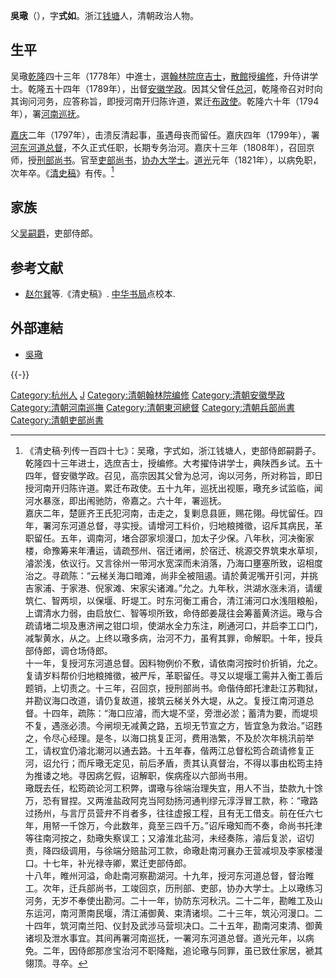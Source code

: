 '''吳璥'''（{{bd|1747年||1822年|catIdx=W吳}}），字'''式如'''。浙江[[钱塘县|钱塘]]人，清朝政治人物。

==生平==
吴璥[[乾隆|乾隆]]四十三年（1778年）中進士，選[[翰林院|翰林院]][[庶吉士|庶吉士]]，[[散館|散館]]授[[编修|编修]]，升侍讲学士。乾隆五十四年（1789年），出督[[安徽|安徽]][[学政|学政]]。因其父曾任[[总河|总河]]，乾隆帝召对时向其询问河务，应答称旨，即授河南开归陈许道，累迁[[布政使|布政使]]。乾隆六十年（1794年），署[[河南|河南]][[巡抚|巡抚]]。

[[嘉庆|嘉庆]]二年（1797年），击溃反清起事，虽遇母丧而留任。嘉庆四年（1799年），署[[河东河道总督|河东河道总督]]，不久正式任职，长期专务治河。嘉庆十三年（1808年），召回京师，授[[刑部尚书|刑部尚书]]。官至[[吏部尚书|吏部尚书]]，[[协办大学士|协办大学士]]。[[道光|道光]]元年（1821年），以病免职，次年卒。《[[清史稿|清史稿]]》有传。<ref>《清史稿·列传一百四十七》：吴璥，字式如，浙江钱塘人，吏部侍郎嗣爵子。乾隆四十三年进士，选庶吉士，授编修。大考擢侍讲学士，典陕西乡试。五十四年，督安徽学政。召见，高宗因其父曾为总河，询以河务，所对称旨，即日授河南开归陈许道。累迁布政使。五十九年，巡抚出视赈，璥充乡试监临，闻河水暴涨，即出闱驰防，帝嘉之。六十年，署巡抚。<br>嘉庆二年，楚匪齐王氏犯河南，击走之，复剿息县匪，赐花翎。母忧留任。四年，署河东河道总督，寻实授。请增河工料价，归地粮摊徵，诏斥其病民，革职留任。五年，调南河，堵合邵家坝漫口，加太子少保。八年秋，河决衡家楼，命豫筹来年漕运，请疏邳州、宿迁诸闸，於宿迁、桃源交界筑束水草坝，濬淤浅，依议行。又言徐州一带河水宽深而未消落，乃海口壅塞所致，诏相度治之。寻疏陈：“云梯关海口暗滩，尚非全被阻遏。请於黄泥嘴开引河，并挑吉家浦、于家港、倪家滩、宋家尖诸滩。”允之。九年秋，洪湖水涨未消，请缓筑仁、智两坝，以保堰、盱堤工。时东河衡工甫合，清江浦河口水浅阻粮船，上谓清水力弱，由启放仁、智等坝所致，命侍郎姜晟往会筹蓄黄济运。璥与合疏请堵二坝及惠济闸之钳口坝，使湖水全力东注，刷通河口，并启李工口门，减掣黄水，从之。上终以璥多病，治河不力，虽宥其罪，命解职。十年，授兵部侍郎，调仓场侍郎。<br>十一年，复授河东河道总督。因料物例价不敷，请依南河按时价折销，允之。复请岁料帮价归地粮摊徵，被严斥，革职留任。寻又以堤堰工需并入衡工善后题销，上切责之。十三年，召回京，授刑部尚书。命偕侍郎托津赴江苏鞫狱，并勘议海口改道，请仍复故道，接筑云梯关外大堤，从之。复授江南河道总督。十四年，疏陈：“海口应濬，而大堤不坚，旁泄必淤；蓄清为要，而堤坝不复，遇涨必溃。今闸坝无减黄之路，五坝无节宣之方，皆宜急为救治。”诏韪之，令尽心经理。是冬，以海口挑复正河，费用浩繁，不及於次年桃汛前举工，请权宜仍濬北潮河以通去路。十五年春，偕两江总督松筠合疏请修复正河，诏允行；而斥璥无定见，前后矛盾，责其认真督治，不得以事由松筠主持为推诿之地。寻因病乞假，诏解职，俟病痊以六部尚书用。<br>璥既去任，松筠疏论河工积弊，谓璥与徐端治理失宜，用人不当，垫款九十馀万，恐有冒捏。又两淮盐政阿克当阿劾扬河通判缪元淳浮冒工款，称：“璥路过扬州，与言厅员营弁不肖者多，往往虚报工程，且有无工借支。前在任六七年，用帑一千馀万，今此数年，竟至三四千万。”诏斥璥知而不奏，命尚书托津等往南河按之，劾璥失察误工；又濬淮北盐河，未经奏陈，濬后复淤，诏切责，降四级调用，与徐端分赔盐河工款，命璥赴南河襄办王营减坝及李家楼漫口。十七年，补光禄寺卿，累迁吏部侍郎。<br>十八年，睢州河溢，命赴南河察勘湖河。十九年，授河东河道总督，督治睢工。次年，迁兵部尚书，工竣回京，历刑部、吏部，协办大学士。上以璥练习河务，无岁不奉使出勘河。二十一年，协防东河秋汛。二十二年，勘睢工及山东运河，南河萧南民堰，清江浦御黄、束清诸坝。二十三年，筑沁河漫口。二十四年，筑河南兰阳、仪封及武涉马营坝决口。二十五年，勘南河束清、御黄诸坝及泄水事宜。其间再署河南巡抚，一署河东河道总督。道光元年，以病免。二年，因侍郎那彦宝治河不职降黜，追论璥与同罪，虽已致仕家居，褫其翎顶。寻卒。</ref>

== 家族 ==
父[[吴嗣爵|吴嗣爵]]，吏部侍郎。

==参考文献==
{{reflist}}
*[[赵尔巽|赵尔巽]]等.《清史稿》. [[中华书局|中华书局]]点校本.

==外部連結==
*[http://npmhost.npm.gov.tw/ttscgi2/ttsquery?0:0:npmauac:TM%3D%A7d%EDm 吳璥] {{Wayback|url=http://npmhost.npm.gov.tw/ttscgi2/ttsquery?0:0:npmauac:TM%3D%A7d%EDm |date=20200415213633 }}
{{-}}
{{start box}}
{{s-off}}
{{succession box|[[初彭齡|初彭齡]]|[[盧蔭溥|盧蔭溥]]|[[清朝兵部尚书列表#兵部漢尚書|兵部漢尚書]]|<small>嘉慶二十年正月癸卯－嘉慶二十二年三月辛未<br>（1815年2月25日－1817年5月13日）</small>}}
{{succession box|[[戴均元|戴均元]]|[[劉鐶之|劉鐶之]]|[[清朝吏部尚书列表#吏部汉尚书|吏部漢尚書]]|<small>嘉慶二十五年二月癸卯－嘉慶二十五年九月壬戌<br>（1820年3月30日－1820年10月15日）</small>}}
{{end box}}

{{乾隆四十三年戊戌科殿試金榜}}

{{Authority control}}

{{DEFAULTSORT:Wu吳}}
[[Category:杭州人|Category:杭州人]]
[[Category:吳姓|J]]
[[Category:清朝翰林院编修|Category:清朝翰林院编修]]
[[Category:清朝安徽學政|Category:清朝安徽學政]]
[[Category:清朝河南巡撫|Category:清朝河南巡撫]]
[[Category:清朝東河總督|Category:清朝東河總督]]
[[Category:清朝兵部尚書|Category:清朝兵部尚書]]
[[Category:清朝吏部尚書|Category:清朝吏部尚書]]